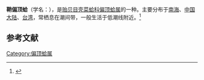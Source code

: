 {{Speciesbox
| name = 鞘偏顶蛤
| image = 
| image_width = 
| genus = Modiolus
| species = vagina
| authority = (Lamarck, 1819)
}}
'''鞘偏顶蛤'''（学名：''{{lang|la|Modiolus vagina}}''），是[[贻贝目|贻贝目]][[壳菜蛤科|壳菜蛤科]][[偏顶蛤属|偏顶蛤属]]的一种。主要分布于[[南海|南海]]、[[中国大陆|中国大陆]]、[[台湾|台湾]]，常栖息在潮间带，一般生活于低潮线附近。<ref>{{cite web|url=http://shell.sinica.edu.tw/chinese/shellbase_detail.php?science_no=2226|title=国际贝库：鞘偏顶蛤|publisher=台湾贝类资料库|accessdate=2009-08-11|archive-date=2016-03-04|archive-url=https://web.archive.org/web/20160304104353/http://shell.sinica.edu.tw/chinese/shellbase_detail.php?science_no=2226|dead-url=no}}</ref>

== 参考文献 ==
{{reflist|2}}
{{Taxonbar|from=Q15234027}}

[[Category:偏顶蛤属|Category:偏顶蛤属]]